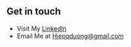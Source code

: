 ## Get in touch

- Visit My [LinkedIn](https://www.linkedin.com/in/lennart-joergens/) 
- Email Me at Hiepqduong@gmail.com

